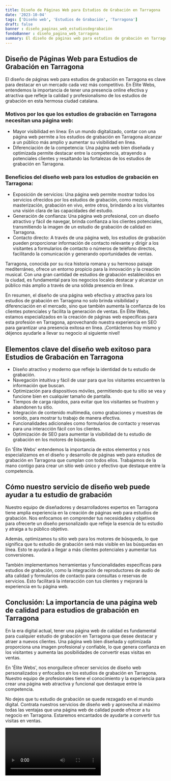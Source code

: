 ```yaml
---
title: Diseño de Páginas Web para Estudios de Grabación en Tarragona
date: '2023-10-04'
tags: ['Diseño web', 'Estudios de Grabación', 'Tarragona']
draft: false
banner : diseño_paginas_web_estudiosdegrabación
fondoBanner : diseño_pagina_web_tarragona
summary: El diseño de páginas web para estudios de grabación en Tarragona es clave para destacar en un mercado cada vez más competitivo. En Élite Webs, entendemos la importancia de tener una presencia online efectiva y atractiva que refleje la calidad y profesionalismo de los estudios de grabación en esta hermosa ciudad catalana.
---
```


## Diseño de Páginas Web para Estudios de Grabación en Tarragona

El diseño de páginas web para estudios de grabación en Tarragona es clave para destacar en un mercado cada vez más competitivo. En Élite Webs, entendemos la importancia de tener una presencia online efectiva y atractiva que refleje la calidad y profesionalismo de los estudios de grabación en esta hermosa ciudad catalana.

### Motivos por los que los estudios de grabación en Tarragona necesitan una página web:
- Mayor visibilidad en línea: En un mundo digitalizado, contar con una página web permite a los estudios de grabación en Tarragona alcanzar a un público más amplio y aumentar su visibilidad en línea.
- Diferenciación de la competencia: Una página web bien diseñada y optimizada permite destacar entre la competencia, atrayendo a potenciales clientes y resaltando las fortalezas de los estudios de grabación en Tarragona.

### Beneficios del diseño web para los estudios de grabación en Tarragona:
- Exposición de servicios: Una página web permite mostrar todos los servicios ofrecidos por los estudios de grabación, como mezcla, masterización, grabación en vivo, entre otros, brindando a los visitantes una visión clara de las capacidades del estudio.
- Generación de confianza: Una página web profesional, con un diseño atractivo y fácil de navegar, brinda confianza a los clientes potenciales, transmitiendo la imagen de un estudio de grabación de calidad en Tarragona.
- Contacto directo: A través de una página web, los estudios de grabación pueden proporcionar información de contacto relevante y dirigir a los visitantes a formularios de contacto o números de teléfono directos, facilitando la comunicación y generando oportunidades de ventas.

Tarragona, conocida por su rica historia romana y su hermoso paisaje mediterráneo, ofrece un entorno propicio para la innovación y la creación musical. Con una gran cantidad de estudios de grabación establecidos en la ciudad, es fundamental para los negocios locales destacar y alcanzar un público más amplio a través de una sólida presencia en línea.

En resumen, el diseño de una página web efectiva y atractiva para los estudios de grabación en Tarragona no solo brinda visibilidad y diferenciación en el mercado, sino que también aumenta la confianza de los clientes potenciales y facilita la generación de ventas. En Élite Webs, estamos especializados en la creación de páginas web específicas para esta profesión en Tarragona, aprovechando nuestra experiencia en SEO para garantizar una presencia exitosa en línea. ¡Contáctenos hoy mismo y déjenos ayudarle a llevar su negocio al siguiente nivel!

<GifSeo />

<Cta />

## Elementos clave del diseño web exitoso para Estudios de Grabación en Tarragona

- Diseño atractivo y moderno que refleje la identidad de tu estudio de grabación.
- Navegación intuitiva y fácil de usar para que los visitantes encuentren la información que buscan.
- Optimización para dispositivos móviles, permitiendo que tu sitio se vea y funcione bien en cualquier tamaño de pantalla.
- Tiempos de carga rápidos, para evitar que los visitantes se frustren y abandonen tu sitio.
- Integración de contenido multimedia, como grabaciones y muestras de sonido, para mostrar tu trabajo de manera efectiva.
- Funcionalidades adicionales como formularios de contacto y reservas para una interacción fácil con los clientes.
- Optimización de SEO para aumentar la visibilidad de tu estudio de grabación en los motores de búsqueda.

En 'Élite Webs' entendemos la importancia de estos elementos y nos especializamos en el diseño y desarrollo de páginas web para estudios de grabación en Tarragona que cumplan con todos ellos. Trabajamos de la mano contigo para crear un sitio web único y efectivo que destaque entre la competencia.

## Cómo nuestro servicio de diseño web puede ayudar a tu estudio de grabación

Nuestro equipo de diseñadores y desarrolladores expertos en Tarragona tiene amplia experiencia en la creación de páginas web para estudios de grabación. Nos enfocamos en comprender tus necesidades y objetivos para ofrecerte un diseño personalizado que refleje la esencia de tu estudio y atraiga a tu público objetivo.

Además, optimizamos tu sitio web para los motores de búsqueda, lo que significa que tu estudio de grabación será más visible en las búsquedas en línea. Esto te ayudará a llegar a más clientes potenciales y aumentar tus conversiones.

También implementamos herramientas y funcionalidades específicas para estudios de grabación, como la integración de reproductores de audio de alta calidad y formularios de contacto para consultas o reservas de servicios. Esto facilitará la interacción con tus clientes y mejorará la experiencia en tu página web.

## Conclusión: La importancia de una página web de calidad para estudios de grabación en Tarragona 

En la era digital actual, tener una página web de calidad es fundamental para cualquier estudio de grabación en Tarragona que desee destacar y atraer a nuevos clientes. Una página web bien diseñada y optimizada proporciona una imagen profesional y confiable, lo que genera confianza en los visitantes y aumenta las posibilidades de convertir esas visitas en ventas.

En 'Élite Webs', nos enorgullece ofrecer servicios de diseño web personalizados y enfocados en los estudios de grabación en Tarragona. Nuestro equipo de profesionales tiene el conocimiento y la experiencia para crear una página web atractiva y funcional que destaque entre la competencia.

No dejes que tu estudio de grabación se quede rezagado en el mundo digital. Contrata nuestros servicios de diseño web y aprovecha al máximo todas las ventajas que una página web de calidad puede ofrecer a tu negocio en Tarragona. Estaremos encantados de ayudarte a convertir tus visitas en ventas.

<Video />

<CtaBot job='Estudios de Grabación' city='Tarragona'/>

<Gmaps query='Tarragona+españa+maps' />